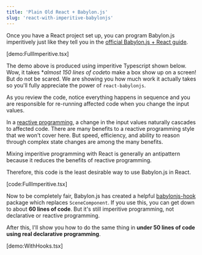 ```yaml
---
title: 'Plain Old React + Babylon.js'
slug: 'react-with-imperitive-babylonjs'
---
```


Once you have a React project set up, you can program Babylon.js imperitively
just like they tell you in the
[official Babylon.js + React guide](https://doc.babylonjs.com/extensions/Babylon.js+ExternalLibraries/BabylonJS_and_ReactJS).

[demo:FullImperitive.tsx]

The demo above is produced using imperitive Typescript shown below. Wow, it
takes \**almost 150 lines of code*to make a box show up on a screen! But do not
be scared. We are showing you how much work it actually takes so you'll fully
appreciate the power of `react-babylonjs`.

As you review the code, notice everything happens in sequence and you are
responsible for re-running affected code when you change the input values.

In a [reactive programming](https://en.wikipedia.org/wiki/Reactive_programming),
a change in the input values naturally cascades to affected code. There are many
benefits to a reactive programming style that we won't cover here. But speed,
efficiency, and ability to reason through complex state changes are among the
many benefits.

Mixing imperitive programming with React is generally an antipattern because it
reduces the benefits of reactive programming.

Therefore, this code is the least desirable way to use Babylon.js in React.

[code:FullImperitive.tsx]

Now to be completely fair, Babylon.js has created a helpful
[babylonjs-hook](https://www.npmjs.com/package/babylonjs-hook) package which
replaces `SceneComponent`. If you use this, you can get down to about **60 lines
of code**. But it's still imperitive programming, not declarative or reactive
programming.

After this, I'll show you how to do the same thing in **under 50 lines of code
using real declarative programming**.

[demo:WithHooks.tsx]
